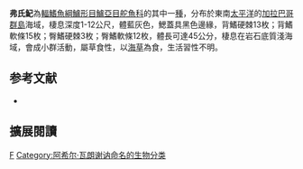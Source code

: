 {{Speciesbox 
| taxon = Girella freminvillii
| status = LC
| status_system = IUCN3.1
| authority = [[Achille_Valenciennes|Valenciennes]], 1846
| synonyms = *''Doidixodon freminvillii''<br /><small>Valenciennes, 1846</small>
*''Girella freminvillei''<br /><small>Valenciennes, 1846</small>
}}
'''弗氏魢'''為[[輻鰭魚綱|輻鰭魚綱]][[鱸形目|鱸形目]][[鱸亞目|鱸亞目]][[舵魚科|舵魚科]]的其中一[[種|種]]，分布於東南[[太平洋|太平洋]]的[[加拉巴哥群島|加拉巴哥群島]]海域，棲息深度1-12公尺，體藍灰色，鰓蓋具黑色邊緣，背鰭硬棘13枚；背鰭軟條15枚；臀鰭硬棘3枚；臀鰭軟條12枚，體長可達45公分，棲息在岩石底質淺海域，會成小群活動，屬草食性，以[[海草|海草]]為食，生活習性不明。

== 参考文献 ==
{{reflist}}
*{{FishBase_species|genus=Girella|species=freminvillii|year=2012|month=7}}

== 擴展閱讀 == 
{{refbegin}}
{{wikispecies-inline|Girella freminvillii|弗氏魢}}
{{refend}}

{{Taxonbar}}

[[Category:魢屬|F]]
[[Category:阿希尔·瓦朗谢讷命名的生物分类|Category:阿希尔·瓦朗谢讷命名的生物分类]]